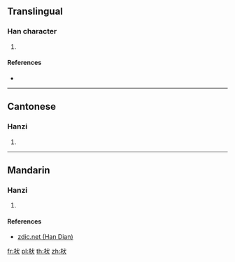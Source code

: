 ==Translingual==

===Han character===
{{Han char|rn=75|rad=木|as=04|sn=8|four=|canj=DIK|ids=⿰木犬}}

# {{defn|Han|sort=木04}}

====References====
* {{Han ref|kx=0517.011|hdz=21166.021|uh=67A4|ud=26532}}

----

==Cantonese==

===Hanzi===
{{yue-hanzi|jyut=[[dai6]]|y=dai6}}

# {{defn|lang=yue|sort=木04}}

----

==Mandarin==

===Hanzi===
{{cmn-hanzi|pin=[[dì]] ([[di4]]), [[duò]] ([[duo4]])|wg=ti<sup>4</sup>, to<sup>4</sup>}}

# {{defn|lang=cmn|sort=木04}}

====References====
* [http://www.zdic.net/z/1b/js/67A4.htm zdic.net (Han Dian)]

[[fr:枤]]
[[pl:枤]]
[[th:枤]]
[[zh:枤]]